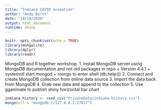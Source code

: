 ```yaml
---
title: "Indiana COVID animation"
author: "Andy Borst"
date: "10/19/2020"
output: html_document
runtime: shiny
---
```


```r
knitr::opts_chunk$set(echo = TRUE)
library(mongolite)
library(dplyr)
library(readr)

```

MongoDB and R together workshop.
1. Install MongoDB server using MongoDB documentation and not old packages in repo
  + Version 4.4.1
  + systemctl start mongod
  + mongo to enter shell (db.help()) 
2. Connect and create MongoDB collection from online data source 
3. Import the data back from MongoDB
4. Grab new data and append to the collection
5. Use gganimate to publish shiny horizontal bar chart 


```r

indiana_history <- read_csv("PrivateData/indiana-history.csv")
mongo(url = "mongodb://127.0.0.1:27017")


```

